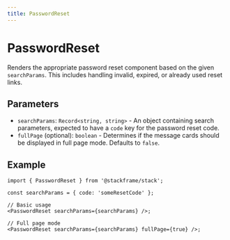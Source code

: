 ```yaml
---
title: PasswordReset
---
```


# PasswordReset

Renders the appropriate password reset component based on the given `searchParams`. This includes handling invalid, expired, or already used reset links.

## Parameters

- `searchParams`: `Record<string, string>` - An object containing search parameters, expected to have a `code` key for the password reset code.
- `fullPage` (optional): `boolean` - Determines if the message cards should be displayed in full page mode. Defaults to `false`.

## Example

```tsx
import { PasswordReset } from '@stackframe/stack';

const searchParams = { code: 'someResetCode' };

// Basic usage
<PasswordReset searchParams={searchParams} />;

// Full page mode
<PasswordReset searchParams={searchParams} fullPage={true} />;
```